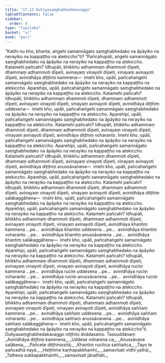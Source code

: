 ```yaml
---
title: "17.12 Dutiyasaṃghabhedakavagga"
tableOfContents: false
sidebar:
  order: 4
type: "tipitaka"
basket: "vi"
book: "pari"
---
```



<DynamicBreadcrumb />

<Division number="460" book="pari" bookNo="5" page="352">

<Paragraph number="2151" book="pari">
“Katihi nu kho, bhante, aṅgehi samannāgato saṃghabhedako na āpāyiko na nerayiko na kappaṭṭho na atekiccho”ti?
</Paragraph>

<Paragraph number="2152" book="pari">
“Pañcahupāli, aṅgehi samannāgato saṃghabhedako na āpāyiko na nerayiko na kappaṭṭho na atekiccho. Katamehi pañcahi? Idhupāli, bhikkhu adhammaṃ dhammoti dīpeti, dhammaṃ adhammoti dīpeti, avinayaṃ vinayoti dīpeti, vinayaṃ avinayoti dīpeti, avinidhāya diṭṭhiṃ kammena—  imehi kho, upāli, pañcahaṅgehi samannāgato saṃghabhedako na āpāyiko na nerayiko na kappaṭṭho na atekiccho.
</Paragraph>

<Paragraph number="2153" book="pari">
Aparehipi, upāli, pañcahaṅgehi samannāgato saṃghabhedako na āpāyiko na nerayiko na kappaṭṭho na atekiccho. Katamehi pañcahi? Idhupāli, bhikkhu adhammaṃ dhammoti dīpeti, dhammaṃ adhammoti dīpeti, avinayaṃ vinayoti dīpeti, vinayaṃ avinayoti dīpeti, avinidhāya diṭṭhiṃ uddesena—  imehi kho, upāli, pañcahaṅgehi samannāgato saṃghabhedako na āpāyiko na nerayiko na kappaṭṭho na atekiccho.
</Paragraph>

<Paragraph number="2154" book="pari">
Aparehipi, upāli, pañcahaṅgehi samannāgato saṃghabhedako na āpāyiko na nerayiko na kappaṭṭho na atekiccho. Katamehi pañcahi? Idhupāli, bhikkhu adhammaṃ dhammoti dīpeti, dhammaṃ adhammoti dīpeti, avinayaṃ vinayoti dīpeti, vinayaṃ avinayoti dīpeti, avinidhāya diṭṭhiṃ voharanto. Imehi kho, upāli, pañcahaṅgehi samannāgato saṃghabhedako na āpāyiko na nerayiko na kappaṭṭho na atekiccho.
</Paragraph>

<Paragraph number="2155" book="pari">
Aparehipi, upāli, pañcahaṅgehi samannāgato saṃghabhedako na āpāyiko na nerayiko na kappaṭṭho na atekiccho. Katamehi pañcahi? Idhupāli, bhikkhu adhammaṃ dhammoti dīpeti, dhammaṃ adhammoti dīpeti, avinayaṃ vinayoti dīpeti, vinayaṃ avinayoti dīpeti, avinidhāya diṭṭhiṃ anussāvanena—  imehi kho, upāli, pañcahaṅgehi samannāgato saṃghabhedako na āpāyiko na nerayiko na kappaṭṭho na atekiccho.
</Paragraph>

<Paragraph number="2156" book="pari">
Aparehipi, upāli, pañcahaṅgehi samannāgato saṃghabhedako na āpāyiko na nerayiko na kappaṭṭho na atekiccho. Katamehi pañcahi? Idhupāli, bhikkhu adhammaṃ dhammoti dīpeti, dhammaṃ adhammoti dīpeti, avinayaṃ vinayoti dīpeti, vinayaṃ avinayoti dīpeti, avinidhāya diṭṭhiṃ salākaggāhena—  imehi kho, upāli, pañcahaṅgehi samannāgato saṃghabhedako na āpāyiko na nerayiko na kappaṭṭho na atekiccho.
</Paragraph>

<Paragraph number="2157" book="pari">
Aparehipi, upāli, pañcahaṅgehi samannāgato saṃghabhedako na āpāyiko na nerayiko na kappaṭṭho na atekiccho. Katamehi pañcahi? Idhupāli, bhikkhu adhammaṃ dhammoti dīpeti, dhammaṃ adhammoti dīpeti, avinayaṃ vinayoti dīpeti, vinayaṃ avinayoti dīpeti, avinidhāya khantiṃ kammena …pe…  avinidhāya khantiṃ uddesena …pe…  avinidhāya khantiṃ voharanto …pe…  avinidhāya khantiṃ anussāvanena …pe…  avinidhāya khantiṃ salākaggāhena—  imehi kho, upāli, pañcahaṅgehi samannāgato saṃghabhedako na āpāyiko na nerayiko na kappaṭṭho na atekiccho.
</Paragraph>

<Paragraph number="2158" book="pari">
Aparehipi, upāli, pañcahaṅgehi samannāgato saṃghabhedako na āpāyiko na nerayiko na kappaṭṭho na atekiccho. Katamehi pañcahi? Idhupāli, bhikkhu adhammaṃ dhammoti dīpeti, dhammaṃ adhammoti dīpeti, avinayaṃ vinayoti dīpeti, vinayaṃ avinayoti dīpeti, avinidhāya ruciṃ kammena …pe…  avinidhāya ruciṃ uddesena …pe…  avinidhāya ruciṃ voharanto …pe…  avinidhāya ruciṃ anussāvanena …pe…  avinidhāya ruciṃ salākaggāhena—  imehi kho, upāli, pañcahaṅgehi samannāgato saṃghabhedako na āpāyiko na nerayiko na kappaṭṭho na atekiccho.
</Paragraph>

<Paragraph number="2159" book="pari">
Aparehipi, upāli, pañcahaṅgehi samannāgato saṃghabhedako na āpāyiko na nerayiko na kappaṭṭho na atekiccho. Katamehi pañcahi? Idhupāli, bhikkhu adhammaṃ dhammoti dīpeti, dhammaṃ adhammoti dīpeti, avinayaṃ vinayoti dīpeti, vinayaṃ avinayoti dīpeti, avinidhāya saññaṃ kammena …pe…  avinidhāya saññaṃ uddesena …pe…  avinidhāya saññaṃ voharanto …pe…  avinidhāya saññaṃ anussāvanena …pe…  avinidhāya saññaṃ salākaggāhena—  imehi kho, upāli, pañcahaṅgehi samannāgato saṃghabhedako na āpāyiko na nerayiko na kappaṭṭho na atekiccho”ti.

</Paragraph>
</Division>

<Paragraph number="2160" type="center" book="pari">
Dutiyasaṃghabhedakavaggo niṭṭhito dvādasamo.



</Paragraph>

<Paragraph number="2161" type="center" book="pari">
Tassuddānaṃ


</Paragraph>

<Paragraph number="2162" type="verses" book="pari">
_Avinidhāya diṭṭhiṃ kammena,_  
_Uddese voharena ca;_  
_Anussāvane salākena,_  
_Pañcete diṭṭhinissitā;_  
_Khantiṃ ruciñca saññañca,_  
_Tayo te pañcadhā nayā._  

</Paragraph>

<Paragraph number="2163" type="verses" book="pari">
_Heṭṭhime kaṇhapakkhamhi,_  
_samavīsati vidhī yathā;_  
_Tatheva sukkapakkhamhi,_  
_samavīsati jānathāti._
</Paragraph>